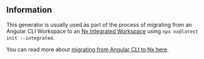 ## Information

This generator is usually used as part of the process of migrating from an Angular CLI Workspace to an [Nx Integrated Workspace](/concepts/integrated-vs-package-based#integrated-repos) using `npx nx@latest init --integrated`.

You can read more about [migrating from Angular CLI to Nx here](/recipes/adopting-nx-angular).
